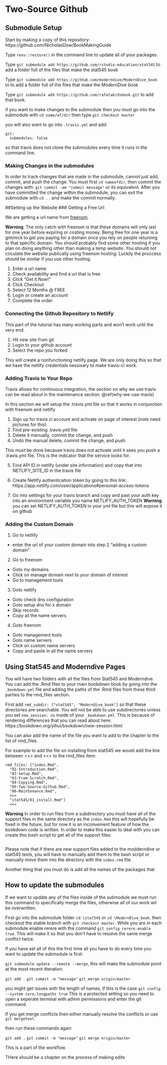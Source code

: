 # Two-Source Github

## Submodule Setup

Start by making a copy of this repository: https://github.com/NicholasDow/BookMakingGuide

Type `renv::restore()` in the command line to update all of your packages.

Type `git submodule add https://github.com/rstudio-education/stat545`
to add a folder full of the files that make the stat545 book

Type `git submodule add https://github.com/moderndive/ModernDive_book` to 
to add a folder full of the files that make the ModernDive book

Type `git submodule add https://github.com/rafalab/dsbook.git` to add that book.

if you want to make changes to the submodule then you must go into the submodule with `cd name/of/dir` then type `git checkout master`

you will also want to go into `.travis.yml` and add:
```
git:
  submodules: false
```
so that travis does not clone the submodules every time it runs in the command line.

### Making Changes in the submodules
In order to track changes that are made in the submodule, cannot just add, commit, and push the change. You must first `cd nameofdir`, then commit the changes with: `git commit -am "commit message"` or its equivalent. After you have committed the change within the submodule, you can exit the submodule with `cd ..` and make the commit normally.

##Setting up the Website
### Getting a Free Url

We are getting a url name from [freenom](https://www.freenom.com/). 

**Warning**: The only catch with freenom is that these domains will only last for one year before expiring or costing money. Being free for one year is a gimmick to get you paying for a domain once you rely on people returning to that specific domain. You should probably find some other hosting if you plan on doing anything other than making a temp website. You should not circulate the website publically using freenom hosting. Luckily the proccess should be similar if you use other hosting.

1. Enter a url name
2. Check availability and find a url that is free
3. Click “Get it Now!”
4. Click Checkout
5. Select 12 Months @ FREE
6. Login or create an account
7. Complete the order

### Connecting the Github Repository to Netlify
This part of the tutorial has many working parts and won't work until the very end.

1. Hit new site from git
2. Login to your github account
3. Select the repo you forked

This will create a nonfunctioning netlify page. We are only doing this so that we have the netlify credentials nessisary to make travis-ci work.

### Adding Travis to Your Repo

Travis allows for continuous integration, the section on why we use travis can be read about in the maintenance section: \@ref(why-we-use-travis)

In this section we will setup the .travis.yml file so that it works in conjunction with freenom and netlify

1. Sign up for travis ci account and activate on page of interest (note need pictures for this)
2. Find pre-existing .travis.yml file
3. Delete it manually, commit the change, and push  
4. Undo the manual delete, commit the change, and push

This must be done because travis does not activate until it sees you push a .travis.yml file. This is the indicator that the service looks for. 

5. Find API ID in netlify (under site information) and copy that into NETLIFY_SITE_ID in the travis file

6. Create Netlify authentication token by going to this link: https://app.netlify.com/user/applications#personal-access-tokens 

7. Go into settings for your travis branch and copy and past your auth key into an environment variable you name NETLIFY_AUTH_TOKEN
**Warning** you can set NETLIFY_AUTH_TOKEN in your yml file but this will expose it on github

### Adding the Custom Domain

1. Go to netlify 
  - enter the url of your custom domain into step 2 “adding a custom domain”
2. Go to freenom
  - Goto my domains
  - Click on manage domain next to your domain of interest
  - Go to management tools
3. Goto netlify
  - Goto check dns configuration
  - Goto setup dns for x domain
  - Skip records
  - Copy all the name servers
4. Goto freenom
  - Goto management tools 
  - Goto name servers
  - Click on custom name servers
  - Copy and paste in all the name servers
  
## Using Stat545 and Moderndive Pages
You will have two folders with all the files from Stat545 and Moderndive. You can add the .Rmd files to your main bookdown book by going into the `_bookdown.yml` file and adding the paths of the .Rmd files from these third parties to the rmd_files section. 

First add `rmd_subdir: ["stat545", "ModernDive_book"]` so that these directories are searchable. You will not be able to use subdirectories unless you set `new_session: no` inside of your `_bookdown.yml`. This is because of rendering differences that you can read about here: https://bookdown.org/yihui/bookdown/new-session.html

You can also add the name of the file you want to add to the chapter to the list of rmd_files.

For example to add the file on installing from stat545 we would add the line between >>> and <<< to the rmd_files item:

```
rmd_files: ["index.Rmd", 
  "01-Introduction.Rmd", 
  "02-Setup.Rmd", 
  "03-From-Scratch.Rmd",
  "04-Copying.Rmd",
  "05-Two-Source-Github.Rmd",
  "06-Maintenance.Rmd",
  >>>
  "stat545/01_install.Rmd"]
  <<<
```

**Warning** In order to run files from a subdirectory you must have all of the support files in the same directory as the `index.Rmd` this will hopefully be fixed in the future, but for now it is an inconvenient feature of how the bookdown code is written. In order to make this easier to deal with you can create this bash script to get all of the support files:
```
```

Please note that if there are new support files added to the modderndive or stat545 texts, you will have to manually add them to the bash script or manually move them into the directory with the `index.rmd` file. 

Another thing that you must do is add all the names of the packages that 

## How to update the submodules
If we want to update any of the files inside of the submodule we must run this command to specifically merge the files, otherwise all of our work wil be overwritten.

First go into the submodule folder `cd \stat545` or `cd \ModernDive_book`. then checkout the stable branch with `git checkout master`. While you are in each submodule enable rerere with the command `git config rerere.enable true`. This will make it so that you don't have to resolve the same merge conflict twice. 

If you have set all of this the first time all you have to do every time you want to update the submodule is first:

`git submodule update --remote --merge`, this will make the submodule point at the most recent itteration.

`git add .`
`git commit -m "message"`
`git merge origin/master`

you might get issues with the length of names, if this is the case
`git config --system core.longpaths true`
This is a protected setting so you need to open a seperate terminal with admin permissions and enter the git command.

If you get merge conflicts then either manually resolve the conflicts or use `git mergetool`

then run these commands again

`git add .`
`git commit -m "message"`
`git merge origin/master`


This is a part of the workflow.

THere should be a chapter on the process of making edits



